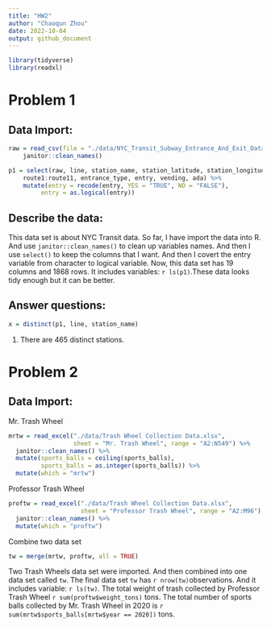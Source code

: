 ```yaml
---
title: "HW2"
author: "Chaoqun Zhou"
date: 2022-10-04
output: github_document
---
```

```r
library(tidyverse)
library(readxl)
```


# Problem 1

## Data Import:

```r
raw = read_csv(file = "./data/NYC_Transit_Subway_Entrance_And_Exit_Data.csv") %>% 
    janitor::clean_names() 

p1 = select(raw, line, station_name, station_latitude, station_longitude,
    route1:route11, entrance_type, entry, vending, ada) %>% 
    mutate(entry = recode(entry, YES = "TRUE", NO = "FALSE"),
         entry = as.logical(entry))
```

## Describe the data:
This data set is about NYC Transit data. So far, I have import the data into R. And use `janitor::clean_names()` to clean up variables names. And then I use `select()` to keep the columns that I want. And then I covert the entry variable from character to logical variable. Now, this data set has 19 columns and 1868 rows. It includes variables: `r ls(p1)`.These data looks tidy enough but it can be better. 

## Answer questions:

```r
x = distinct(p1, line, station_name)
```

1. There are 465 distinct stations. 


# Problem 2

## Data Import:

Mr. Trash Wheel
```r
mrtw = read_excel("./data/Trash Wheel Collection Data.xlsx", 
                  sheet = "Mr. Trash Wheel", range = "A2:N549") %>% 
  janitor::clean_names() %>% 
  mutate(sports_balls = ceiling(sports_balls), 
         sports_balls = as.integer(sports_balls)) %>% 
  mutate(which = "mrtw")
```

Professor Trash Wheel
```r
proftw = read_excel("./data/Trash Wheel Collection Data.xlsx", 
                    sheet = "Professor Trash Wheel", range = "A2:M96") %>% 
  janitor::clean_names() %>% 
  mutate(which = "proftw")
```

Combine two data set
```r
tw = merge(mrtw, proftw, all = TRUE)
```

Two Trash Wheels data set were imported. And then combined into one data set called `tw`. The final data set `tw` has `r nrow(tw)`observations. And it includes variable: `r ls(tw)`. The total weight of trash collected by Professor Trash Wheel `r sum(proftw$weight_tons)` tons. The total number of sports balls collected by Mr. Trash Wheel in 2020 is `r sum(mrtw$sports_balls[mrtw$year == 2020])` tons.









